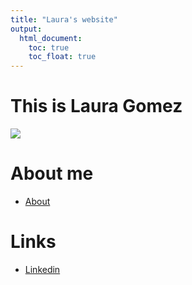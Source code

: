 ```yaml
---
title: "Laura's website"
output: 
  html_document:
    toc: true
    toc_float: true
---
```


# This is Laura Gomez
![](Photos/IMG_7797 copy.jpg)


# About me 
* [About](About.html)


# Links
* [Linkedin](https://www.linkedin.com/in/laura-gomez-078651139/)

